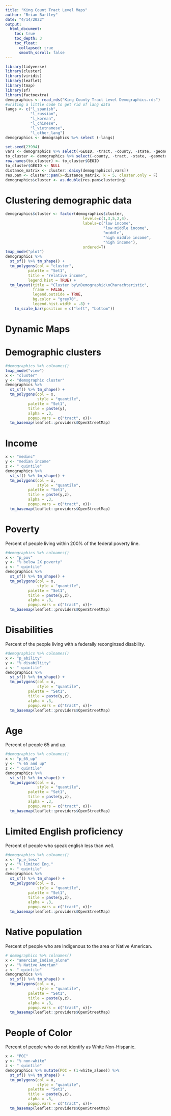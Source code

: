 ```yaml
---
title: "King Count Tract Level Maps"
author: "Brian Bartley"
date: "4/14/2022"
output:
  html_document:
    toc: true
    toc_depth: 3
    toc_float:
      collapsed: true
      smooth_scroll: false
---
```


```r
library(tidyverse)
library(cluster)
library(viridis)
library(leaflet)
library(tmap)
library(sf)
library(factoextra)
demographics <- read_rds("King County Tract Level Demographics.rds")
#writing a little code to get rid of lang data
langs <- c("l_spanish",
           "l_russian",
           "l_korean",
           "l_chinese",
           "l_vietnamese",
           "l_other_lang")
demographics <- demographics %>% select (-langs)
```
```r
set.seed(23994)
vars <- demographics %>% select(-GEOID, -tract, -county, -state, -geometry) %>% colnames()
to_cluster <- demographics %>% select(-county, -tract, -state, -geometry)
row.names(to_cluster) <- to_cluster$GEOID
to_cluster$GEOID <- NULL
distance_matrix <- cluster::daisy(demographics[,vars])
res.pam <- cluster::pam(x=distance_matrix, k = 5, cluster.only = F)
demographics$cluster <- as.double(res.pam$clustering)
```

# Clustering demographic data
```r
demographics$cluster <- factor(demographics$cluster,
                                  levels=c(1,3,5,2,4),
                                  labels=c("low income",
                                           "low middle income",
                                           "middle",
                                           "high middle income",
                                           "high income"),
                                  ordered=T)
tmap_mode("plot")
demographics %>%
  st_sf() %>% tm_shape() + 
  tm_polygons(col = "cluster",
          palette = "Set1",
          title = "relative income",
          legend.hist = TRUE) +
  tm_layout(title = "Cluster by\nDemographic\nCharachteristic",
            frame = FALSE,
            legend.outside = TRUE,
            bg.color = "grey70",
            legend.hist.width = .8) +
    tm_scale_bar(position = c("left", "bottom"))
```

# Dynamic Maps

# Demographic clusters
```r
#demographics %>% colnames()
tmap_mode("view")
x <- "cluster"
y <- "demographic cluster"
demographics %>%
  st_sf() %>% tm_shape() + 
  tm_polygons(col = x,
              style = "quantile",
          palette = "Set1",
          title = paste(y),
          alpha = .3,
          popup.vars = c("tract", x))+
  tm_basemap(leaflet::providers$OpenStreetMap)
```

# Income
```r
x <- "medinc"
y <- "median income"
z <- " quintile"
demographics %>%
  st_sf() %>% tm_shape() + 
  tm_polygons(col = x,
              style = "quantile",
          palette = "Set1",
          title = paste(y,z),
          alpha = .3,
          popup.vars = c("tract", x))+
  tm_basemap(leaflet::providers$OpenStreetMap)
```

# Poverty
Percent of people living within 200% of the federal poverty line.
```r
#demographics %>% colnames()
x <- "p_pov"
y <- "% below 2X poverty"
z <- " quintile"
demographics %>%
  st_sf() %>% tm_shape() + 
  tm_polygons(col = x,
              style = "quantile",
          palette = "Set1",
          title = paste(y,z),
          alpha = .3,
          popup.vars = c("tract", x))+
  tm_basemap(leaflet::providers$OpenStreetMap)
```

# Disabilities 
Percent of the people living with a federally reconginzed disability.
```r
#demographics %>% colnames()
x <- "p_ability"
y <- "% disabiliity"
z <- " quintile"
demographics %>%
  st_sf() %>% tm_shape() + 
  tm_polygons(col = x,
              style = "quantile",
          palette = "Set1",
          title = paste(y,z),
          alpha = .3,
          popup.vars = c("tract", x))+
  tm_basemap(leaflet::providers$OpenStreetMap)
```

# Age
Percent of people 65 and up.
```r
#demographics %>% colnames()
x <- "p_65_up"
y <- "% 65 and up"
z <- " quintile"
demographics %>%
  st_sf() %>% tm_shape() + 
  tm_polygons(col = x,
              style = "quantile",
          palette = "Set1",
          title = paste(y,z),
          alpha = .3,
          popup.vars = c("tract", x))+
  tm_basemap(leaflet::providers$OpenStreetMap)
```

# Limited English proficiency 
Percent of people who speak english less than well.
```r
#demographics %>% colnames()
x <- "p_e_less"
y <- "% limited Eng."
z <- " quintile"
demographics %>%
  st_sf() %>% tm_shape() + 
  tm_polygons(col = x,
              style = "quantile",
          palette = "Set1",
          title = paste(y,z),
          alpha = .3,
          popup.vars = c("tract", x))+
  tm_basemap(leaflet::providers$OpenStreetMap)
```

# Native population
Percent of people who are Indigenous to the area or Native American.
```r
# demographics %>% colnames()
x <- "amercian_Indian_alone"
y <- "% Native Amerian"
z <- " quintile"
demographics %>%
  st_sf() %>% tm_shape() + 
  tm_polygons(col = x,
              style = "quantile",
          palette = "Set1",
          title = paste(y,z),
          alpha = .3,
          popup.vars = c("tract", x))+
  tm_basemap(leaflet::providers$OpenStreetMap)
```

# People of Color
Percent of people who do not identify as White Non-Hispanic.
```r
x <- "POC"
y <- "% non-white"
z <- " quintile"
demographics %>% mutate(POC = (1-white_alone)) %>%
  st_sf() %>% tm_shape() + 
  tm_polygons(col = x,
              style = "quantile",
          palette = "Set1",
          title = paste(y,z),
          alpha = .3,
          popup.vars = c("tract", x))+
  tm_basemap(leaflet::providers$OpenStreetMap)
```



